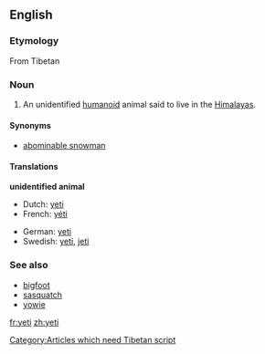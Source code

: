 {{see|yéti}}
==English==

===Etymology===
From Tibetan [[Category:Articles which need Tibetan script]]

===Noun===
{{en-noun-reg}}

# An unidentified [[humanoid]] animal said to live in the [[Himalayas]].

====Synonyms====
*[[abominable snowman]]

====Translations====
'''unidentified animal'''
{{top}}
*Dutch: [[#Dutch|yeti]] {{m}}
*French: [[yéti]] {{m}}
{{mid}}
*German: [[#German|yeti]]{{m}}
*Swedish: [[#Swedish|yeti]], [[jeti]]
{{bottom}}

===See also===
*[[bigfoot]]
*[[sasquatch]]
*[[yowie]]

[[fr:yeti]]
[[zh:yeti]]